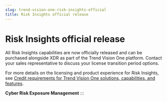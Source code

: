 ```yaml
---
slug: trend-vision-one-risk-insights-official
title: Risk Insights official release
---
```

# Risk Insights official release

All Risk Insights capabilities are now officially released and can be purchased alongside XDR as part of the Trend Vision One platform. Contact your sales representative to discuss your license transition period options.

For more details on the licensing and product experience for Risk Insights, see [Credit requirements for Trend Vision One solutions, capabilities, and features](credit-req-for-apps-services.mdx).

**Cyber Risk Exposure Management**
:::
